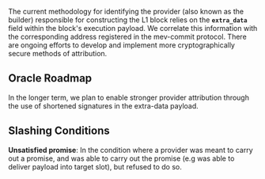 The current methodology for identifying the provider (also known as the builder) responsible for constructing
the L1 block relies on the **`extra_data`** field within the block's execution payload. We correlate this
information with the corresponding address registered in the mev-commit protocol.
There are ongoing efforts to develop and implement more cryptographically secure methods of attribution.

## Oracle Roadmap

In the longer term, we plan to enable stronger provider attribution through the use of shortened signatures in the extra-data payload.

## Slashing Conditions

**Unsatisfied promise**: In the condition where a provider was meant to carry out a promise, and was able to carry out the promise
(e.g was able to deliver payload into target slot), but refused to do so.
